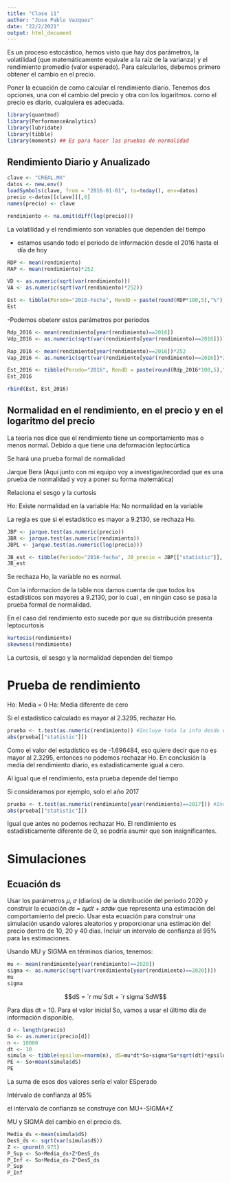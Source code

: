 ```yaml
---
title: "Clase 11"
author: "Jose Pablo Vazquez"
date: "22/2/2021"
output: html_document
---
```



Es un proceso estocástico, hemos visto que hay dos parámetros, la volatilidad (que matemáticamente equivale a la raíz de la varianza) y el rendimiento promedio (valor esperado). Para calcularlos, debemos primero obtener el cambio en el precio.

Poner la ecuación de como calcular el rendimiento diario. Tenemos dos opciones, una con el cambio del precio y otra con los logaritmos. como el precio es diario, cualquiera es adecuada.


```r
library(quantmod)
library(PerformanceAnalytics)
library(lubridate)
library(tibble)
library(moments) ## Es para hacer las pruebas de normalidad
```

## Rendimiento Diario y Anualizado

```r
clave <- "CREAL.MX"
datos <- new.env()
loadSymbols(clave, from = "2016-01-01", to=today(), env=datos)
precio <-datos[[clave]][,6]
names(precio) <- clave
```



```r
rendimiento <- na.omit(diff(log(precio)))
```


La volatilidad y el rendimiento son variables que dependen del tiempo

- estamos usando todo el periodo de información desde el 2016 hasta el día de hoy
```r
RDP <- mean(rendimiento)
RAP <- mean(rendimiento)*252

VD <- as.numeric(sqrt(var(rendimiento)))
VA <- as.numeric(sqrt(var(rendimiento)*252))

Est <- tibble(Perodo="2016-Fecha", RendD = paste(round(RDP*100,5),"%"), VolD = paste(round(VD*100,5),"%"),  RendA = paste(round(RAP*100,5),"%"), VolA=paste(round(VA*100,5),"%"))
Est
```


-Podemos obetenr estos parámetros por periodos


```r
Rdp_2016 <- mean(rendimiento[year(rendimiento)==2016])
Vdp_2016 <- as.numeric(sqrt(var(rendimiento[year(rendimiento)==2016])))

Rap_2016 <- mean(rendimiento[year(rendimiento)==2016])*252
Vap_2016 <- as.numeric(sqrt(var(rendimiento[year(rendimiento)==2016])*252))

Est_2016 <- tibble(Perodo="2016", RendD = paste(round(Rdp_2016*100,5),"%"), VolD = paste(round(Vdp_2016*100,5),"%"),  RendA = paste(round(Rap_2016*100,5),"%"), VolA=paste(round(Vap_2016*100,5),"%"))
Est_2016
```


```r
rbind(Est, Est_2016)
```


## Normalidad en el rendimiento, en el precio y en el logaritmo del precio

La teoría nos dice que el rendimiento tiene un comportamiento mas o menos normal. Debido a que tiene una deformación leptocúrtica

Se hará una prueba formal de normalidad

Jarque Bera (Aquí junto con mi equipo voy a investigar/recordad que es una prueba de normalidad y voy a poner su forma matemática)

Relaciona el sesgo y la curtosis


Ho: Existe normalidad en la variable
Ha: No normalidad en la variable

La regla es que si el estadístico es mayor a 9.2130, se rechaza Ho.

```r
JBP <- jarque.test(as.numeric(precio))
JBR <- jarque.test(as.numeric(rendimiento))
JBPL <- jarque.test(as.numeric(log(precio)))

JB_est <- tibble(Periodo="2016-fecha", JB_precio = JBP[["statistic"]], JB_rend=JBR[["statistic"]], JB_logPrecio=JBPL[["statistic"]])
JB_est
```
Se rechaza Ho, la variable no es normal.


Con la informacion de la table nos damos cuenta de que todos los estadísticos son mayores a 9.2130, por lo cual , en ningún caso se pasa la prueba formal de normalidad.

En el caso del rendimiento esto sucede por que su distribución presenta leptocurtosis


```r
kurtosis(rendimiento)
skewness(rendimiento)
```


La curtosis, el sesgo y la normalidad dependen del tiempo

# Prueba de rendimiento

Ho: Media = 0
Ha: Media diferente de cero

Si el estadístico calculado es mayor al 2.3295, rechazar Ho.

```r
prueba <- t.test(as.numeric(rendimiento)) #Incluye toda la info desde el 2016
abs(prueba[["statistic"]])
```

Como el valor del estadístico es de -1.696484, eso quiere decir que no es mayor al 2.3295, entonces no podemos rechazar Ho. En conclusión la media del rendimiento diario, es estadisticamente igual a cero.

Al igual que el rendimiento, esta prueba depende del tiempo

Si consideramos por ejemplo, solo el año 2017

```r
prueba <- t.test(as.numeric(rendimiento[year(rendimiento)==2017])) #Incluye toda la info desde el 2016
abs(prueba[["statistic"]])
```

Igual que antes no podemos rechazar Ho. El rendimiento es estadísticamente diferente de 0, se podría asumir que son insignificantes.


# Simulaciones

## Ecuación ds

Usar los parámetros 𝜇, 𝜎 (diarios) de la distribución del periodo 2020 y construir la ecuación 𝑑𝑠 =
𝑠𝜇𝑑𝑡 + 𝑠𝜎𝑑𝑤 que representa una estimación del comportamiento del precio. Usar esta ecuación
para construir una simulación usando valores aleatorios y proporcionar una estimación del precio
dentro de 10, 20 y 40 días. Incluir un intervalo de confianza al 95% para las estimaciones.

Usando MU y SIGMA en términos diarios, tenemos:

```r
mu <- mean(rendimiento[year(rendimiento)==2020])
sigma <- as.numeric(sqrt(var(rendimiento[year(rendimiento)==2020])))
mu
sigma
```

$$dS = `r mu`Sdt + `r sigma`SdW$$


Para dias dt = 10. Para el valor inicial So, vamos a usar el último día de información disponible.

```r
d <- length(precio)
So <- as.numeric(precio[d])
n <- 10000
dt <- 10
simula <- tibble(epsilon=rnorm(n), dS=mu*dt*So+sigma*So*sqrt(dt)*epsilon)
PE <- So+mean(simula$dS)
PE
```
La suma de esos dos valores sería el valor ESperado

Intérvalo de confianza al 95%

el intervalo de confianza se construye con MU+-SIGMA*Z

MU y SIGMA del cambio en el precio ds.

```r
Media_ds <-mean(simula$dS) 
DesS_ds <- sqrt(var(simula$dS))
Z <- qnorm(0.975)
P_Sup <- So+Media_ds+Z*DesS_ds
P_Inf <- So+Media_ds-Z*DesS_ds
P_Sup
P_Inf
```











